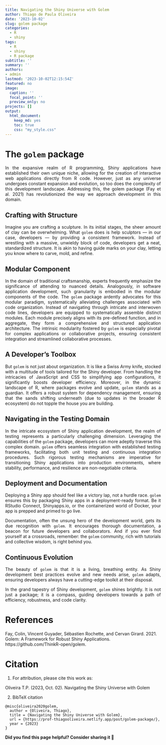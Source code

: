 ```yaml
---
title: Navigating the Shiny Universe with Golem
author: Thiago de Paula Oliveira
date: '2023-10-02'
slug: golem package
categories:
  - R
  - shiny
tags:
  - R
  - shiny
  - R package
subtitle: ''
summary: ''
authors: 
- admin
lastmod: '2023-10-02T12:15:54Z'
featured: no
image:
  caption: ''
  focal_point: ''
  preview_only: no
projects: []
output:
  html_document:
    keep_md: yes
    toc: true
    css: "my_style.css"
---
```


# The `golem` package

<p align="justify">
In the expansive realm of R programming, Shiny applications have established their own unique niche, allowing for the creation of interactive web applications directly from R code. However, just as any universe undergoes constant expansion and evolution, so too does the complexity of this development landscape. Addressing this, the golem package (Fay et al. 2021) has revolutionized the way we approach development in this domain.
</p>

## Crafting with Structure

<p align="justify">
Imagine you are crafting a sculpture. In its initial stages, the sheer amount of clay can be overwhelming. What `golem` does is help sculptors — in our case, developers — by providing a consistent framework. Instead of wrestling with a massive, unwieldy block of code, developers get a neat, standardized structure. It is akin to having guide marks on your clay, letting you know where to carve, mold, and refine.
</p>

## Modular Component

<p align="justify">
In the domain of traditional craftsmanship, experts frequently emphasize the significance of attending to nuanced details. Analogously, in software application development, such granularity is embodied in the modular components of the code. The `golem` package ardently advocates for this modular paradigm, systematically alleviating challenges associated with code organization. Instead of navigating through intricate and interwoven code lines, developers are equipped to systematically assemble distinct modules. Each module precisely aligns with its pre-defined function, and in aggregate, they form a comprehensive and structured application architecture. The intrinsic modularity fostered by `golem` is especially pivotal for complex applications or collaborative projects, ensuring consistent integration and streamlined collaborative processes.
</p>

## A Developer's Toolbox

<p align="justify">
But `golem` is not just about organization. It is like a Swiss Army knife, stocked with a multitude of tools tailored for the Shiny developer. From handling the intricacies of JavaScript and CSS to simplifying app configurations, it significantly boosts developer efficiency. Moreover, in the dynamic landscape of R, where packages evolve and update, `golem` stands as a guardian. It offers a robust system for dependency management, ensuring that the sands shifting underneath (due to updates in the broader R ecosystem) do not topple the house you are building.
</p>

## Navigating in the Testing Domain

<p align="justify">
In the intricate ecosystem of Shiny application development, the realm of testing represents a particularly challenging dimension. Leveraging the capabilities of the `golem` package, developers can more adeptly traverse this complex domain. `golem` offers seamless integration with established testing frameworks, facilitating both unit testing and continuous integration procedures. Such rigorous testing mechanisms are imperative for transitioning Shiny applications into production environments, where stability, performance, and resilience are non-negotiable criteria.
</p>

## Deployment and Documentation

<p align="justify">
Deploying a Shiny app should feel like a victory lap, not a hurdle race. `golem` ensures this by packaging Shiny apps in a deployment-ready format. Be it RStudio Connect, Shinyapps.io, or the containerized world of Docker, your app is prepped and primed to go live.
</p>

<p align="justify">
Documentation, often the unsung hero of the development world, gets its due recognition with `golem`. It encourages thorough documentation, a beacon for future developers and collaborators. And if you ever find yourself at a crossroads, remember: the `golem` community, rich with tutorials and collective wisdom, is right behind you.
</p>

## Continuous Evolution

<p align="justify">
The beauty of `golem` is that it is a living, breathing entity. As Shiny development best practices evolve and new needs arise, `golem` adapts, ensuring developers always have a cutting-edge toolkit at their disposal.
</p>

<p align="justify">
In the grand tapestry of Shiny development, `golem` shines brightly. It is not just a package; it is a compass, guiding developers towards a path of efficiency, robustness, and code clarity.
</p>

# References

Fay, Colin, Vincent Guyader, Sébastien Rochette, and Cervan Girard. 2021. Golem: A Framework for Robust Shiny Applications. https://github.com/ThinkR-open/golem.


# Citation

1. For attribution, please cite this work as:

<div class="div-1">
Oliveira T.P. (2023, Oct. 02). Navigating the Shiny Universe with Golem
</div>

2. BibTeX citation

```
@misc{oliveira2020golem,
  author = {Oliveira, Thiago},
  title = {Navigating the Shiny Universe with Golem},
  url = {https://prof-thiagooliveira.netlify.app/post/golem-package/},
  year = {2023}
}
```

**Did you find this page helpful? Consider sharing it 🙌**
                       